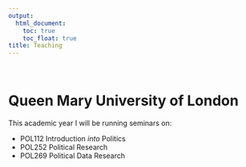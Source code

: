 ```yaml
---
output:
  html_document: 
    toc: true
    toc_float: true
title: Teaching
---
```


<br />  


               
# Queen Mary University of London

This academic year I will be running seminars on:

- POL112 Introduction *into* Politics
- POL252 Political Research
- POL269 Political Data Research
